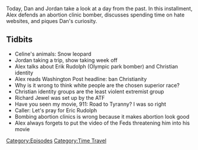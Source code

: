 {{Episode
    | title           = June 3, 2003
    | caption         = [https://knowledgefight.libsyn.com/581-june-3-2003 Listen to this episode on Libsyn]
    | episodeNumber   = 581
    | length          = 00:46:55
    | airDate         = July 26, 2021
    | coverageDate    = June 3, 2003
    | episodeType     = [[:Category:Time Travel|Time Travel]]
    | appearance      = [[Eric Rudolph]], [[Richard Jewel]]
    | previousEpisode = [[580: July 20-21, 2021]]
    | nextEpisode     = [[582: Chattin' With Jared]]
}}

{{Stub}}

Today, Dan and Jordan take a look at a day from the past. In this installment, Alex defends an abortion clinic bomber, discusses spending time on hate websites, and piques Dan's curiosity.

==Tidbits==

*Celine's animals: Snow leopard
*Jordan taking a trip, show taking week off
*Alex talks about Erik Rudolph (Olympic park bomber) and Christian identity
*Alex reads Washington Post headline: ban Christianity
*Why is it wrong to think white people are the chosen superior race?
*Christian identity groups are the least violent extremist group
*Richard Jewel was set up by the ATF
*Have you seen my movie, 911: Road to Tyranny? I was so right
*Caller: Let's pray for Eric Rudolph
*Bombing abortion clinics is wrong because it makes abortion look good
*Alex always forgets to put the video of the Feds threatening him into his movie

[[Category:Episodes]]
[[Category:Time Travel]]
